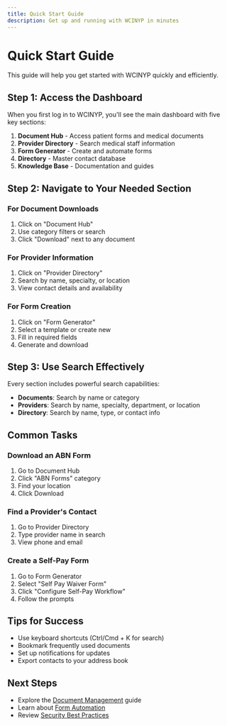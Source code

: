 ```yaml
---
title: Quick Start Guide
description: Get up and running with WCINYP in minutes
---
```


# Quick Start Guide

This guide will help you get started with WCINYP quickly and efficiently.

## Step 1: Access the Dashboard

When you first log in to WCINYP, you'll see the main dashboard with five key sections:

1. **Document Hub** - Access patient forms and medical documents
2. **Provider Directory** - Search medical staff information
3. **Form Generator** - Create and automate forms
4. **Directory** - Master contact database
5. **Knowledge Base** - Documentation and guides

## Step 2: Navigate to Your Needed Section

### For Document Downloads
1. Click on "Document Hub"
2. Use category filters or search
3. Click "Download" next to any document

### For Provider Information
1. Click on "Provider Directory"
2. Search by name, specialty, or location
3. View contact details and availability

### For Form Creation
1. Click on "Form Generator"
2. Select a template or create new
3. Fill in required fields
4. Generate and download

## Step 3: Use Search Effectively

Every section includes powerful search capabilities:
- **Documents**: Search by name or category
- **Providers**: Search by name, specialty, department, or location
- **Directory**: Search by name, type, or contact info

## Common Tasks

### Download an ABN Form
1. Go to Document Hub
2. Click "ABN Forms" category
3. Find your location
4. Click Download

### Find a Provider's Contact
1. Go to Provider Directory
2. Type provider name in search
3. View phone and email

### Create a Self-Pay Form
1. Go to Form Generator
2. Select "Self Pay Waiver Form"
3. Click "Configure Self-Pay Workflow"
4. Follow the prompts

## Tips for Success

- Use keyboard shortcuts (Ctrl/Cmd + K for search)
- Bookmark frequently used documents
- Set up notifications for updates
- Export contacts to your address book

## Next Steps

- Explore the [Document Management](/docs/abn-forms) guide
- Learn about [Form Automation](/docs/self-pay)
- Review [Security Best Practices](/docs/security)